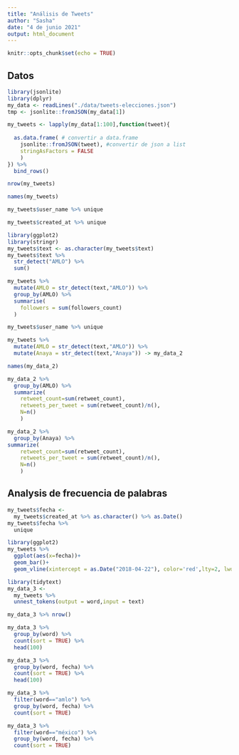 ```yaml
---
title: "Análisis de Tweets"
author: "Sasha"
date: "4 de junio 2021"
output: html_document
---
```


```r
knitr::opts_chunk$set(echo = TRUE)
```

## Datos

```r
library(jsonlite)
library(dplyr)
my_data <- readLines("./data/tweets-elecciones.json")
tmp <- jsonlite::fromJSON(my_data[1])

my_tweets <- lapply(my_data[1:100],function(tweet){
  
  as.data.frame( # convertir a data.frame
    jsonlite::fromJSON(tweet), #convertir de json a list
    stringAsFactors = FALSE
    )
}) %>% 
  bind_rows()
```

```r
nrow(my_tweets)
```

```r
names(my_tweets)
```

```r
my_tweets$user_name %>% unique
```

```r
my_tweets$created_at %>% unique

```

```r
library(ggplot2)
library(stringr)
my_tweets$text <- as.character(my_tweets$text)
my_tweets$text %>% 
  str_detect("AMLO") %>% 
  sum()
```

```r
my_tweets %>% 
  mutate(AMLO = str_detect(text,"AMLO")) %>% 
  group_by(AMLO) %>% 
  summarise(
    followers = sum(followers_count)
  )
```

```r
my_tweets$user_name %>% unique
```

```r

my_tweets %>% 
  mutate(AMLO = str_detect(text,"AMLO")) %>% 
  mutate(Anaya = str_detect(text,"Anaya")) -> my_data_2

```

```r
names(my_data_2)
```

```r
my_data_2 %>% 
  group_by(AMLO) %>% 
  summarize(
    retweet_count=sum(retweet_count),
    retweets_per_tweet = sum(retweet_count)/n(),
    N=n()
    )
```

```r
my_data_2 %>% 
  group_by(Anaya) %>% 
summarize(
    retweet_count=sum(retweet_count),
    retweets_per_tweet = sum(retweet_count)/n(),
    N=n()
    )
```

## Analysis de frecuencia de palabras

```r

my_tweets$fecha <-
  my_tweets$created_at %>% as.character() %>% as.Date()
my_tweets$fecha %>% 
  unique
```

```r
library(ggplot2)
my_tweets %>% 
  ggplot(aes(x=fecha))+
  geom_bar()+
  geom_vline(xintercept = as.Date("2018-04-22"), color='red',lty=2, lwd=1)
```

```r
library(tidytext)
my_data_3 <-
  my_tweets %>% 
  unnest_tokens(output = word,input = text)
```


```r
my_data_3 %>% nrow()
```

```r
my_data_3 %>% 
  group_by(word) %>% 
  count(sort = TRUE) %>% 
  head(100)
```

```r
my_data_3 %>% 
  group_by(word, fecha) %>% 
  count(sort = TRUE) %>% 
  head(100)
```

```r
my_data_3 %>% 
  filter(word=="amlo") %>% 
  group_by(word, fecha) %>% 
  count(sort = TRUE)
```


```r
my_data_3 %>% 
  filter(word=="méxico") %>% 
  group_by(word, fecha) %>% 
  count(sort = TRUE)
```

